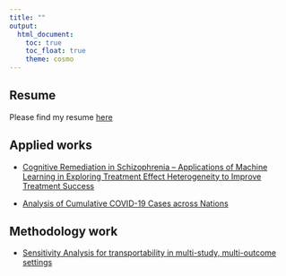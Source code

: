 ```yaml
---
title: ""
output:
  html_document:
    toc: true
    toc_float: true
    theme: cosmo 
---
```


## Resume

Please find my resume [here](./Ngoc-Duong-resume-final.pdf)

## Applied works

- [Cognitive Remediation in Schizophrenia – Applications of Machine Learning in Exploring Treatment Effect Heterogeneity to Improve Treatment Success](./cr_paper_merged.pdf)

- [Analysis of Cumulative COVID-19 Cases across Nations](./COVID_final_report.pdf)

## Methodology work

- [Sensitivity Analysis for transportability in multi-study, multi-outcome settings](./Ngoc_writing sample_v2.pdf)

